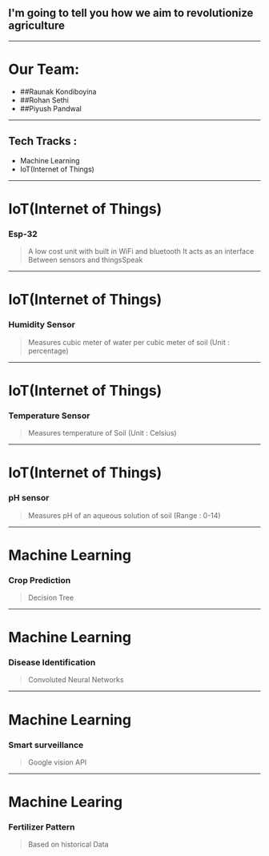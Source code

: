 ## I'm going to tell you how we aim to revolutionize agriculture

---

# Our Team:
 - ##Raunak Kondiboyina
 - ##Rohan Sethi
 - ##Piyush Pandwal

---

## Tech Tracks :
 - Machine Learning
 - IoT(Internet of Things)

---

# IoT(Internet of Things)
### Esp-32
> A low cost unit with 
> built in WiFi and bluetooth
> It acts as an interface 
> Between sensors and thingsSpeak


---

# IoT(Internet of Things)
### Humidity Sensor 
> Measures cubic meter of 
> water per cubic meter of soil
> (Unit : percentage)


---

# IoT(Internet of Things)
### Temperature Sensor 
> Measures temperature of Soil 
> (Unit : Celsius)


---

# IoT(Internet of Things)
### pH sensor  
> Measures pH of an aqueous 
> solution of soil 
> (Range : 0-14)

---

# Machine Learning
### Crop Prediction
> Decision Tree

---

# Machine Learning
### Disease Identification
> Convoluted Neural Networks

---



# Machine Learning
### Smart surveillance
> Google vision API

---

# Machine Learing
### Fertilizer Pattern 
> Based on historical Data
